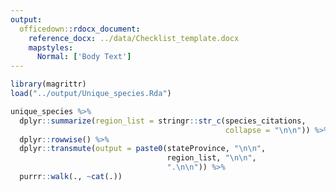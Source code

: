 ```yaml
---
output:
  officedown::rdocx_document:
    reference_docx: ../data/Checklist_template.docx
    mapstyles:
      Normal: ['Body Text']
---
```

  
```r
library(magrittr)
load("../output/Unique_species.Rda")
```

```r
unique_species %>% 
  dplyr::summarize(region_list = stringr::str_c(species_citations,
                                                collapse = "\n\n")) %>% 
  dplyr::rowwise() %>% 
  dplyr::transmute(output = paste0(stateProvince, "\n\n",
                                   region_list, "\n\n",
                                   ".\n\n")) %>% 
  purrr::walk(., ~cat(.))
```